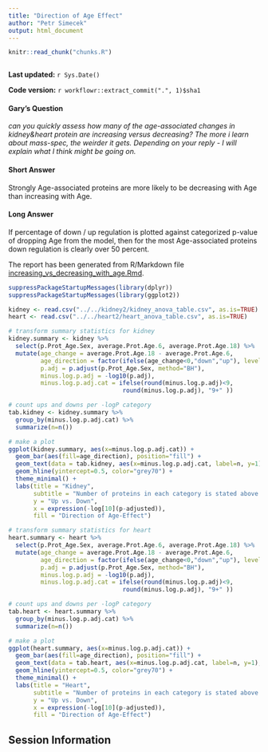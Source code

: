 ```yaml
---
title: "Direction of Age Effect"
author: "Petr Simecek"
output: html_document
---
```


```r
knitr::read_chunk("chunks.R")
```

```r
```

**Last updated:** `r Sys.Date()`

**Code version:** `r workflowr::extract_commit(".", 1)$sha1`

#### Gary's Question

*can you quickly assess how many of the age-associated changes in kidney&heart protein are increasing versus decreasing? The more i learn about mass-spec, the weirder it gets.  Depending on your reply - I will explain what I think might be going on.*

#### Short Answer

Strongly Age-associated proteins are more likely to be decreasing with Age than increasing with Age.

#### Long Answer

If percentage of down / up regulation is plotted against categorized p-value of dropping Age from the model, then for the most Age-associated proteins down regulation is clearly over 50 percent.

The report has been generated from R/Markdown file [increasing_vs_decreasing_with_age.Rmd](https://github.com/simecek/TheAgingProteome/blob/master/analysis/increasing_vs_decreasing_with_age.Rmd).

```r
suppressPackageStartupMessages(library(dplyr))
suppressPackageStartupMessages(library(ggplot2))

kidney <- read.csv("../../kidney2/kidney_anova_table.csv", as.is=TRUE)
heart <- read.csv("../../heart2/heart_anova_table.csv", as.is=TRUE)

# transform summary statistics for kidney
kidney.summary <- kidney %>% 
  select(p.Prot_Age.Sex, average.Prot.Age.6, average.Prot.Age.18) %>%
  mutate(age_change = average.Prot.Age.18 - average.Prot.Age.6,
         age_direction = factor(ifelse(age_change<0,"down","up"), levels=c("up","down")),
         p.adj = p.adjust(p.Prot_Age.Sex, method="BH"),
         minus.log.p.adj = -log10(p.adj),
         minus.log.p.adj.cat = ifelse(round(minus.log.p.adj)<9,
                                round(minus.log.p.adj), "9+" )) 

# count ups and downs per -logP category 
tab.kidney <- kidney.summary %>%
  group_by(minus.log.p.adj.cat) %>%
  summarize(n=n())

# make a plot
ggplot(kidney.summary, aes(x=minus.log.p.adj.cat)) + 
  geom_bar(aes(fill=age_direction), position="fill") +
  geom_text(data = tab.kidney, aes(x=minus.log.p.adj.cat, label=n, y=1), vjust=-0.2) +
  geom_hline(yintercept=0.5, color="grey70") +
  theme_minimal() +
  labs(title = "Kidney",
       subtitle = "Number of proteins in each category is stated above the bars",
       y = "Up vs. Down",
       x = expression(-log[10](p-adjusted)),
       fill = "Direction of Age-Effect")

# transform summary statistics for heart
heart.summary <- heart %>% 
  select(p.Prot_Age.Sex, average.Prot.Age.6, average.Prot.Age.18) %>%
  mutate(age_change = average.Prot.Age.18 - average.Prot.Age.6,
         age_direction = factor(ifelse(age_change<0,"down","up"), levels=c("up","down")),
         p.adj = p.adjust(p.Prot_Age.Sex, method="BH"),
         minus.log.p.adj = -log10(p.adj),
         minus.log.p.adj.cat = ifelse(round(minus.log.p.adj)<9,
                                round(minus.log.p.adj), "9+" )) 

# count ups and downs per -logP category 
tab.heart <- heart.summary %>%
  group_by(minus.log.p.adj.cat) %>%
  summarize(n=n())

# make a plot
ggplot(heart.summary, aes(x=minus.log.p.adj.cat)) + 
  geom_bar(aes(fill=age_direction), position="fill") +
  geom_text(data = tab.heart, aes(x=minus.log.p.adj.cat, label=n, y=1), vjust=-0.2) +
  geom_hline(yintercept=0.5, color="grey70") +
  theme_minimal() +
  labs(title = "Heart",
       subtitle = "Number of proteins in each category is stated above the bars",
       y = "Up vs. Down",
       x = expression(-log[10](p-adjusted)),
       fill = "Direction of Age-Effect")
```


## Session Information

```r
```
